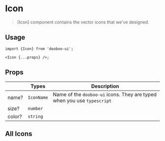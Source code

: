 
<Meta title="Components/Icon" />

# Icon

> [Icon] component contains the vector icons that we've designed.

## Usage

```tsx
import {Icon} from 'dooboo-ui';

<Icon {...props} />;
```

## Props

|        | Types      | Description                                                             |
| ------ | ---------- | ----------------------------------------------------------------------- |
| name?  | `IconName` | Name of the `dooboo-ui` icons. They are typed when you use `typescript` |
| size?  | `number`   |                                                                         |
| color? | `string`   |                                                                         |

## All Icons

<Icon/>
